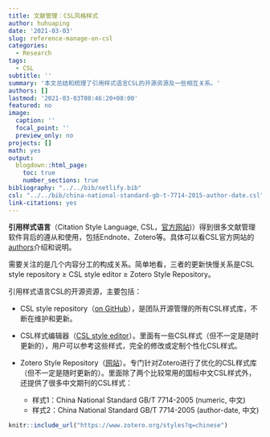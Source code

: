 ```yaml
---
title: 文献管理：CSL风格样式
author: huhuaping
date: '2021-03-03'
slug: reference-manage-on-csl
categories:
  - Research
tags:
  - CSL
subtitle: ''
summary: '本文总结和梳理了引用样式语言CSL的开源资源及一些相互关系。'
authors: []
lastmod: '2021-03-03T08:46:20+08:00'
featured: no
image:
  caption: ''
  focal_point: ''
  preview_only: no
projects: []
math: yes
output:
  blogdown::html_page:
    toc: true
    number_sections: true
bibliography: "../../bib/netlify.bib"
csl: "../../bib/china-national-standard-gb-t-7714-2015-author-date.csl"
link-citations: yes
---
```



**引用样式语言**（Citation Style Language, CSL，[官方网站](https://citationstyles.org/))）得到很多文献管理软件背后的遵从和使用，包括Endnote、Zotero等。具体可以看CSL官方网站的[authors](https://citationstyles.org/authors/)介绍和说明。

需要关注的是几个内容分工的构成关系。简单地看，三者的更新快慢关系是CSL style repository $\ge$ CSL style editor $\ge$ Zotero Style Repository。

引用样式语言CSL的开源资源，主要包括：

- CSL style repository（[on GitHub](https://github.com/citation-style-language/styles)），是团队开源管理的所有CSL样式库，不断在维护和更新。

- CSL样式编辑器（[CSL style editor](https://editor.citationstyles.org/about/)）。里面有一些CSL样式（但不一定是随时更新的），用户可以参考这些样式，完全的修改或定制个性化CSL样式。
 
- Zotero Style Repository（[网站](https://www.zotero.org/styles)）。专门针对Zotero进行了优化的CSL样式库（但不一定是随时更新的）。里面除了两个比较常用的国标中文CSL样式外，还提供了很多中文期刊的CSL样式：

    - 样式1：China National Standard GB/T 7714-2005 (numeric, 中文)
    - 样式2：China National Standard GB/T 7714-2005 (author-date, 中文)


```r
knitr::include_url("https://www.zotero.org/styles?q=chinese")
```


